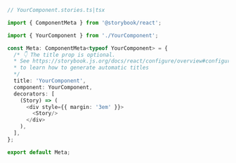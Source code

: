 ```ts
// YourComponent.stories.ts|tsx

import { ComponentMeta } from '@storybook/react';

import { YourComponent } from './YourComponent';

const Meta: ComponentMeta<typeof YourComponent> = {
  /* 👇 The title prop is optional.
  * See https://storybook.js.org/docs/react/configure/overview#configure-story-loading
  * to learn how to generate automatic titles
  */
  title: 'YourComponent',
  component: YourComponent,
  decorators: [
    (Story) => (
      <div style={{ margin: '3em' }}>
        <Story/>
      </div>
    ),
  ],
};

export default Meta;
```